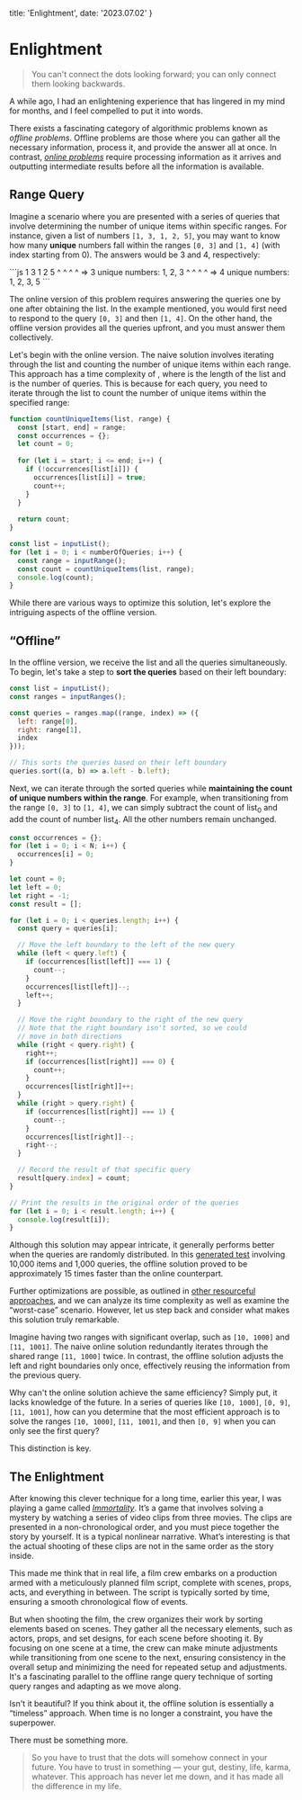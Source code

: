   title: 'Enlightment',
  date: '2023.07.02'
}

# Enlightment

> You can't connect the dots looking forward; you can only connect them looking backwards.

A while ago, I had an enlightening experience that has lingered in my mind for months, and I feel compelled to put it into words.

There exists a fascinating category of algorithmic problems known as _offline problems_. Offline problems are those where you can gather all the necessary information, process it, and provide the answer all at once. In contrast, _[online problems](https://en.wikipedia.org/wiki/Online_algorithm)_ require processing information as it arrives and outputting intermediate results before all the information is available.

## Range Query

Imagine a scenario where you are presented with a series of queries that involve determining the number of unique items within specific ranges. For instance, given a list of numbers `[1, 3, 1, 2, 5]`, you may want to know how many **unique** numbers fall within the ranges `[0, 3]` and `[1, 4]` (with index starting from 0). The answers would be 3 and 4, respectively:

<BlockSideTitle title="Imagine a scenario where you are presented with a series of queries that involve determining the number of unique items within specific ranges.">
```js
1 3 1 2 5
^ ^ ^ ^   => 3 unique numbers: 1, 2, 3
  ^ ^ ^ ^ => 4 unique numbers: 1, 2, 3, 5
```
</BlockSideTitle>

The online version of this problem requires answering the queries one by one after obtaining the list. In the example mentioned, you would first need to respond to the query `[0, 3]` and then `[1, 4]`. On the other hand, the offline version provides all the queries upfront, and you must answer them collectively.

Let's begin with the online version. The naive solution involves iterating through the list and counting the number of unique items within each range. This approach has a time complexity of <InlineMath math='\mathcal{O}(nm)' />, where <InlineMath math='n'/> is the length of the list and <InlineMath math='m'/> is the number of queries. This is because for each query, you need to iterate through the list to count the number of unique items within the specified range:

```js
function countUniqueItems(list, range) {
  const [start, end] = range;
  const occurrences = {};
  let count = 0;
  
  for (let i = start; i <= end; i++) {
    if (!occurrences[list[i]]) {
      occurrences[list[i]] = true;
      count++;
    }
  }
  
  return count;
}

const list = inputList();
for (let i = 0; i < numberOfQueries; i++) {
  const range = inputRange();
  const count = countUniqueItems(list, range);
  console.log(count);
}
```

While there are various ways to optimize this solution, let's explore the intriguing aspects of the offline version.

## “Offline”

In the offline version, we receive the list and all the queries simultaneously. To begin, let's take a step to **sort the queries** based on their left boundary:

```js
const list = inputList();
const ranges = inputRanges();

const queries = ranges.map((range, index) => ({
  left: range[0],
  right: range[1],
  index
}));

// This sorts the queries based on their left boundary
queries.sort((a, b) => a.left - b.left);
```

Next, we can iterate through the sorted queries while **maintaining the count of unique numbers within the range**. For example, when transitioning from the range `[0, 3]` to `[1, 4]`, we can simply subtract the count of list<sub>0</sub> and add the count of number list<sub>4</sub>. All the other numbers remain unchanged.

```js
const occurrences = {};
for (let i = 0; i < N; i++) {
  occurrences[i] = 0;
}

let count = 0;
let left = 0;
let right = -1;
const result = [];

for (let i = 0; i < queries.length; i++) {
  const query = queries[i];

  // Move the left boundary to the left of the new query
  while (left < query.left) {
    if (occurrences[list[left]] === 1) {
      count--;
    }
    occurrences[list[left]]--;
    left++;
  }

  // Move the right boundary to the right of the new query
  // Note that the right boundary isn't sorted, so we could
  // move in both directions
  while (right < query.right) {
    right++;
    if (occurrences[list[right]] === 0) {
      count++;
    }
    occurrences[list[right]]++;
  }
  while (right > query.right) {
    if (occurrences[list[right]] === 1) {
      count--;
    }
    occurrences[list[right]]--;
    right--;
  }

  // Record the result of that specific query
  result[query.index] = count;
}

// Print the results in the original order of the queries
for (let i = 0; i < result.length; i++) {
  console.log(result[i]);
}
```

Although this solution may appear intricate, it generally performs better when the queries are randomly distributed. In this [generated test](https://jsben.ch/iYQLj) involving 10,000 items and 1,000 queries, the offline solution proved to be approximately 15 times faster than the online counterpart.

Further optimizations are possible, as outlined in [other resourceful approaches](https://cp-algorithms.com/data_structures/sqrt_decomposition.html), and we can analyze its time complexity as well as examine the “worst-case” scenario. However, let us step back and consider what makes this solution truly remarkable.

Imagine having two ranges with significant overlap, such as `[10, 1000]` and `[11, 1001]`. The naive online solution redundantly iterates through the shared range `[11, 1000]` twice. In contrast, the offline solution adjusts the left and right boundaries only once, effectively reusing the information from the previous query.

Why can't the online solution achieve the same efficiency? Simply put, it lacks knowledge of the future. In a series of queries like `[10, 1000]`, `[0, 9]`, `[11, 1001]`, how can you determine that the most efficient approach is to solve the ranges `[10, 1000]`, `[11, 1001]`, and then `[0, 9]` when you can only see the first query?

This distinction is key.

## The Enlightment

After knowing this clever technique for a long time, earlier this year, I was playing a game called [_Immortality_](https://en.wikipedia.org/wiki/Immortality_(video_game)). It’s a game that involves solving a mystery by watching a series of video clips from three movies. The clips are presented in a non-chronological order, and you must piece together the story by yourself. It is a typical nonlinear narrative. What’s interesting is that the actual shooting of these clips are not in the same order as the story inside.

This made me think that in real life, a film crew embarks on a production armed with a meticulously planned film script, complete with scenes, props, acts, and everything in between. The script is typically sorted by time, ensuring a smooth chronological flow of events.

But when shooting the film, the crew organizes their work by sorting elements based on scenes. They gather all the necessary elements, such as actors, props, and set designs, for each scene before shooting it. By focusing on one scene at a time, the crew can make minute adjustments while transitioning from one scene to the next, ensuring consistency in the overall setup and minimizing the need for repeated setup and adjustments. It's a fascinating parallel to the offline range query technique of sorting query ranges and adapting as we move along.

Isn't it beautiful? If you think about it, the offline solution is essentially a “timeless” approach. When time is no longer a constraint, you have the superpower.

There must be something more.

> So you have to trust that the dots will somehow connect in your future. You have to trust in something — your gut, destiny, life, karma, whatever. This approach has never let me down, and it has made all the difference in my life.
